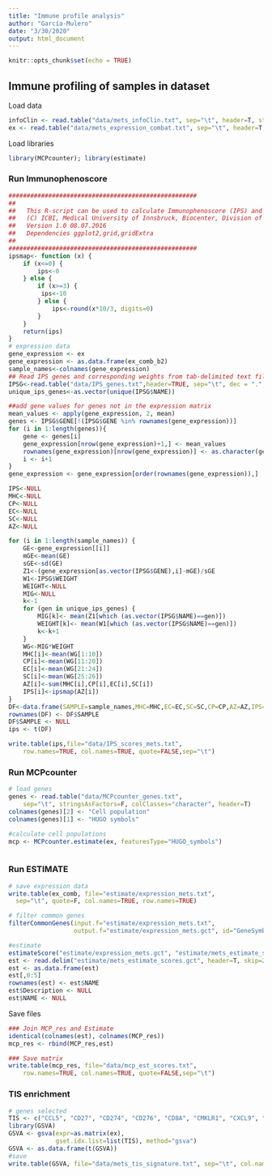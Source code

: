 ```yaml
---
title: "Immune profile analysis"
author: "García-Mulero"
date: "3/30/2020"
output: html_document
---
```


```r
knitr::opts_chunk$set(echo = TRUE)
```


## Immune profiling of samples in dataset

Load data  
```r
infoClin <- read.table("data/mets_infoClin.txt", sep="\t", header=T, stringsAsFactors = F)
ex <- read.table("data/mets_expression_combat.txt", sep="\t", header=T, stringsAsFactors = F)
```

Load libraries
```r
library(MCPcounter); library(estimate)
```

### Run Immunophenoscore
```r
####################################################
##
##   This R-script can be used to calculate Immunophenoscore (IPS) and generate Immunophenogram from "EXPR.txt" and "IPS_genes.txt"
##   (C) ICBI, Medical University of Innsbruck, Biocenter, Division of Bioinformatics
##   Version 1.0 08.07.2016
##   Dependencies ggplot2,grid,gridExtra
##
####################################################
ipsmap<- function (x) {
	if (x<=0) {
		ips<-0
	} else {
		if (x>=3) {
		 ips<-10
		} else {
			ips<-round(x*10/3, digits=0)
		}
	}
	return(ips)
}
# expression data
gene_expression <- ex
gene_expression <- as.data.frame(ex_comb_b2)
sample_names<-colnames(gene_expression)
## Read IPS genes and corresponding weights from tab-delimited text file "IPS_genes.txt"
IPSG<-read.table("data/IPS_genes.txt",header=TRUE, sep="\t", dec = ".",check.names=FALSE)
unique_ips_genes<-as.vector(unique(IPSG$NAME))

##add gene values for genes not in the expression matrix
mean_values <- apply(gene_expression, 2, mean)
genes <- IPSG$GENE[!(IPSG$GENE %in% rownames(gene_expression))]
for (i in 1:length(genes)){
	gene <- genes[i]
	gene_expression[nrow(gene_expression)+1,] <- mean_values
	rownames(gene_expression)[nrow(gene_expression)] <- as.character(gene)
	i <- i+1
}
gene_expression <- gene_expression[order(rownames(gene_expression)),]

IPS<-NULL
MHC<-NULL
CP<-NULL
EC<-NULL
SC<-NULL
AZ<-NULL

for (i in 1:length(sample_names)) {
	GE<-gene_expression[[i]]
	mGE<-mean(GE)
	sGE<-sd(GE)
	Z1<-(gene_expression[as.vector(IPSG$GENE),i]-mGE)/sGE
	W1<-IPSG$WEIGHT
	WEIGHT<-NULL
	MIG<-NULL
	k<-1
	for (gen in unique_ips_genes) {
		MIG[k]<- mean(Z1[which (as.vector(IPSG$NAME)==gen)])
		WEIGHT[k]<- mean(W1[which (as.vector(IPSG$NAME)==gen)])
		k<-k+1
	}
	WG<-MIG*WEIGHT
	MHC[i]<-mean(WG[1:10])
	CP[i]<-mean(WG[11:20])
	EC[i]<-mean(WG[21:24])
	SC[i]<-mean(WG[25:26])
	AZ[i]<-sum(MHC[i],CP[i],EC[i],SC[i])
	IPS[i]<-ipsmap(AZ[i])
}
DF<-data.frame(SAMPLE=sample_names,MHC=MHC,EC=EC,SC=SC,CP=CP,AZ=AZ,IPS=IPS)
rownames(DF) <- DF$SAMPLE
DF$SAMPLE <- NULL
ips <- t(DF)

write.table(ips,file="data/IPS_scores_mets.txt",
	row.names=TRUE, col.names=TRUE, quote=FALSE,sep="\t")
```

### Run MCPcounter
```r
# load genes
genes <- read.table("data/MCPcounter_genes.txt", 
	sep="\t", stringsAsFactors=F, colClasses="character", header=T)
colnames(genes)[2] <- "Cell population"
colnames(genes)[1] <- "HUGO symbols"

#calculate cell populations
mcp <- MCPcounter.estimate(ex, featuresType="HUGO_symbols")



```

### Run ESTIMATE
```r
# save expression data
write.table(ex_comb, file="estimate/expression_mets.txt", 
  sep="\t", quote=F, col.names=TRUE, row.names=TRUE)

# filter common genes
filterCommonGenes(input.f="estimate/expression_mets.txt", 
                  output.f="estimate/expression_mets.gct", id="GeneSymbol")

#estimate
estimateScore("estimate/expression_mets.gct", "estimate/mets_estimate_scores.gct", platform="affymetrix")
est <- read.delim("estimate/mets_estimate_scores.gct", header=T, skip=2)
est <- as.data.frame(est)
est[,0:5]
rownames(est) <- est$NAME
est$Description <- NULL
est$NAME <- NULL
```
Save files
```r
### Join MCP_res and Estimate
identical(colnames(est), colnames(MCP_res))
mcp_res <- rbind(MCP_res,est)

### Save matrix
write.table(mcp_res, file="data/mcp_est_scores.txt",
    row.names=TRUE, col.names=TRUE, quote=FALSE,sep="\t")
```

### TIS enrichment
```r
# genes selected
TIS <- c("CCL5", "CD27", "CD274", "CD276", "CD8A", "CMKLR1", "CXCL9", "HLA-DQA1", "HLA-DRB1", "HLA-E", "IDO1", "LAG3", "NKG7", "PDCD1LG2", "PSMB10", "STAT1", "TIGIT")
library(GSVA)
GSVA <- gsva(expr=as.matrix(ex), 
             gset.idx.list=list(TIS), method="gsva")
GSVA <- as.data.frame(t(GSVA))
#save
write.table(GSVA, file="data/mets_tis_signature.txt", sep="\t", col.names = T, row.names = T, quote = F)
```

